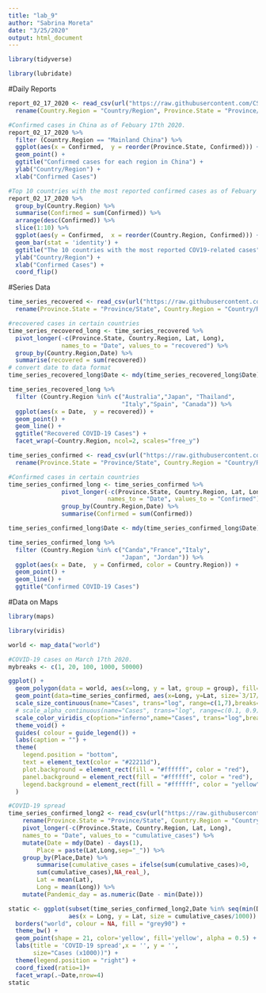 ```yaml
---
title: "lab_9"
author: "Sabrina Moreta"
date: "3/25/2020"
output: html_document
---
```


```r
library(tidyverse)
```

```r
library(lubridate)
```

#Daily Reports
```r
report_02_17_2020 <- read_csv(url("https://raw.githubusercontent.com/CSSEGISandData/COVID-19/master/csse_covid_19_data/csse_covid_19_daily_reports/02-17-2020.csv")) %>%
  rename(Country.Region = "Country/Region", Province.State = "Province/State")
```

```r
#Confirmed cases in China as of Febuary 17th 2020. 
report_02_17_2020 %>% 
  filter (Country.Region == "Mainland China") %>% 
  ggplot(aes(x = Confirmed,  y = reorder(Province.State, Confirmed))) + 
  geom_point() +
  ggtitle("Confirmed cases for each region in China") +
  ylab("Country/Region") +
  xlab("Confirmed Cases")

```

```r
#Top 10 countries with the most reported confirmed cases as of Febuary 17th 2020.
report_02_17_2020 %>% 
  group_by(Country.Region) %>% 
  summarise(Confirmed = sum(Confirmed)) %>% 
  arrange(desc(Confirmed)) %>% 
  slice(1:10) %>% 
  ggplot(aes(y = Confirmed,  x = reorder(Country.Region, Confirmed))) + 
  geom_bar(stat = 'identity') +
  ggtitle("The 10 countries with the most reported COV19-related cases") +
  ylab("Country/Region") +
  xlab("Confirmed Cases") +
  coord_flip()
```

#Series Data
```r
time_series_recovered <- read_csv(url("https://raw.githubusercontent.com/CSSEGISandData/COVID-19/master/csse_covid_19_data/csse_covid_19_time_series/time_series_19-covid-Recovered.csv")) %>%
  rename(Province.State = "Province/State", Country.Region = "Country/Region")
```

```r
#recovered cases in certain countries
time_series_recovered_long <- time_series_recovered %>% 
  pivot_longer(-c(Province.State, Country.Region, Lat, Long),
               names_to = "Date", values_to = "recovered") %>% 
  group_by(Country.Region,Date) %>% 
  summarise(recovered = sum(recovered))
# convert date to data format
time_series_recovered_long$Date <- mdy(time_series_recovered_long$Date)

time_series_recovered_long %>% 
  filter (Country.Region %in% c("Australia","Japan", "Thailand",
                                "Italy","Spain", "Canada")) %>% 
  ggplot(aes(x = Date,  y = recovered)) + 
  geom_point() +
  geom_line() +
  ggtitle("Recovered COVID-19 Cases") +
  facet_wrap(~Country.Region, ncol=2, scales="free_y")
```

```r
time_series_confirmed <- read_csv(url("https://raw.githubusercontent.com/CSSEGISandData/COVID-19/master/csse_covid_19_data/csse_covid_19_time_series/time_series_covid19_confirmed_global.csv")) %>%
  rename(Province.State = "Province/State", Country.Region = "Country/Region")
```

```r
#Confirmed cases in certain countries
time_series_confirmed_long <- time_series_confirmed %>% 
               pivot_longer(-c(Province.State, Country.Region, Lat, Long),
                            names_to = "Date", values_to = "Confirmed") %>% 
               group_by(Country.Region,Date) %>% 
               summarise(Confirmed = sum(Confirmed))

time_series_confirmed_long$Date <- mdy(time_series_confirmed_long$Date)

time_series_confirmed_long %>% 
  filter (Country.Region %in% c("Canda","France","Italy", 
                                "Japan", "Jordan")) %>% 
  ggplot(aes(x = Date,  y = Confirmed, color = Country.Region)) + 
  geom_point() +
  geom_line() +
  ggtitle("Confirmed COVID-19 Cases")
```

#Data on Maps
```r
library(maps)
```

```r
library(viridis)
```

```r
world <- map_data("world")
```

```r
#COVID-19 cases on March 17th 2020. 
mybreaks <- c(1, 20, 100, 1000, 50000)

ggplot() +
  geom_polygon(data = world, aes(x=long, y = lat, group = group), fill="grey", alpha=0.3) +
  geom_point(data=time_series_confirmed, aes(x=Long, y=Lat, size=`3/17/20`, color=`3/17/20`),stroke=F, alpha=0.7) +
  scale_size_continuous(name="Cases", trans="log", range=c(1,7),breaks=mybreaks, labels = c("1-19", "20-99", "100-999", "1,000-49,999", "50,000+")) +
  # scale_alpha_continuous(name="Cases", trans="log", range=c(0.1, 0.9),breaks=mybreaks) +
  scale_color_viridis_c(option="inferno",name="Cases", trans="log",breaks=mybreaks, labels = c("1-19", "20-99", "100-999", "1,000-49,999", "50,000+")) +
  theme_void() + 
  guides( colour = guide_legend()) +
  labs(caption = "") +
  theme(
    legend.position = "bottom",
    text = element_text(color = "#22211d"),
    plot.background = element_rect(fill = "#ffffff", color = "red"), 
    panel.background = element_rect(fill = "#ffffff", color = "red"), 
    legend.background = element_rect(fill = "#ffffff", color = "yellow")
  )
```

```r
#COVID-19 spread
time_series_confirmed_long2 <- read_csv(url("https://raw.githubusercontent.com/CSSEGISandData/COVID-19/master/csse_covid_19_data/csse_covid_19_time_series/time_series_covid19_confirmed_global.csv")) %>%
    rename(Province.State = "Province/State", Country.Region = "Country/Region") %>%
    pivot_longer(-c(Province.State, Country.Region, Lat, Long),
    names_to = "Date", values_to = "cumulative_cases") %>%
    mutate(Date = mdy(Date) - days(1),
        Place = paste(Lat,Long,sep="_")) %>%
    group_by(Place,Date) %>%
        summarise(cumulative_cases = ifelse(sum(cumulative_cases)>0,
        sum(cumulative_cases),NA_real_),
        Lat = mean(Lat),
        Long = mean(Long)) %>%
    mutate(Pandemic_day = as.numeric(Date - min(Date)))

static <- ggplot(subset(time_series_confirmed_long2,Date %in% seq(min(Date),max(Date),7)),
                 aes(x = Long, y = Lat, size = cumulative_cases/1000)) +
  borders("world", colour = NA, fill = "grey90") +
  theme_bw() +
  geom_point(shape = 21, color='yellow', fill='yellow', alpha = 0.5) +
  labs(title = 'COVID-19 spread',x = '', y = '',
       size="Cases (x1000))") +
  theme(legend.position = "right") +
  coord_fixed(ratio=1)+
  facet_wrap(.~Date,nrow=4)
static

```

